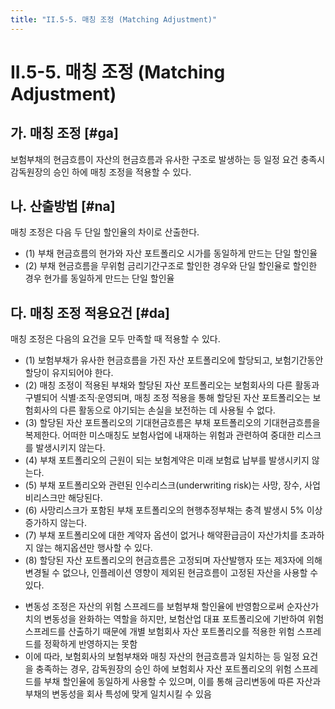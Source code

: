 ```yaml
---
title: "II.5-5. 매칭 조정 (Matching Adjustment)"
---
```



# II.5-5. 매칭 조정 (Matching Adjustment)

## 가. 매칭 조정 [#ga]

보험부채의 현금흐름이 자산의 현금흐름과 유사한 구조로 발생하는 등 일정 요건 충족시 감독원장의 승인 하에 매칭 조정을 적용할 수 있다.


## 나. 산출방법 [#na]

매칭 조정은 다음 두 단일 할인율의 차이로 산출한다.
- (1) 부채 현금흐름의 현가와 자산 포트폴리오 시가를 동일하게 만드는 단일 할인율
- (2) 부채 현금흐름을 무위험 금리기간구조로 할인한 경우와 단일 할인율로 할인한 경우 현가를 동일하게 만드는 단일 할인율


## 다. 매칭 조정 적용요건 [#da]

매칭 조정은 다음의 요건을 모두 만족할 때 적용할 수 있다.
- (1) 보험부채가 유사한 현금흐름을 가진 자산 포트폴리오에 할당되고, 보험기간동안 할당이 유지되어야 한다.
- (2) 매칭 조정이 적용된 부채와 할당된 자산 포트폴리오는 보험회사의 다른 활동과 구별되어 식별·조직·운영되며, 매칭 조정 적용을 통해 할당된 자산 포트폴리오는 보험회사의 다른 활동으로 야기되는 손실을 보전하는 데 사용될 수 없다.
- (3) 할당된 자산 포트폴리오의 기대현금흐름은 부채 포트폴리오의 기대현금흐름을 복제한다. 어떠한 미스매칭도 보험사업에 내재하는 위험과 관련하여 중대한 리스크를 발생시키지 않는다.
- (4) 부채 포트폴리오의 근원이 되는 보험계약은 미래 보험료 납부를 발생시키지 않는다.
- (5) 부채 포트폴리오와 관련된 인수리스크(underwriting risk)는 사망, 장수, 사업비리스크만 해당된다.
- (6) 사망리스크가 포함된 부채 포트폴리오의 현행추정부채는 충격 발생시 5% 이상 증가하지 않는다.
- (7) 부채 포트폴리오에 대한 계약자 옵션이 없거나 해약환급금이 자산가치를 초과하지 않는 해지옵션만 행사할 수 있다.
- (8) 할당된 자산 포트폴리오의 현금흐름은 고정되며 자산발행자 또는 제3자에 의해 변경될 수 없으나, 인플레이션 영향이 제외된 현금흐름이 고정된 자산을 사용할 수 있다.

<Accordion multiple activeIndex={[]}>
<AccordionTab header="매칭조정의 역할 ">

- 변동성 조정은 자산의 위험 스프레드를 보험부채 할인율에 반영함으로써 순자산가치의 변동성을 완화하는 역할을 하지만, 보험산업 대표 포트폴리오에 기반하여 위험 스프레드를 산출하기 때문에 개별 보험회사 자산 포트폴리오를 적용한 위험 스프레드를 정확하게 반영하지는 못함
- 이에 따라, 보험회사의 보험부채와 매칭 자산의 현금흐름과 일치하는 등 일정 요건을 충족하는 경우, 감독원장의 승인 하에 보험회사 자산 포트폴리오의 위험 스프레드를 부채 할인율에 동일하게 사용할 수 있으며, 이를 통해 금리변동에 따른 자산과 부채의 변동성을 회사 특성에 맞게 일치시킬 수 있음
</AccordionTab>
</Accordion>
